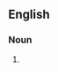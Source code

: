 {{also|runaway|run away with|run away}}
==English==

===Noun===
{{en-noun}}

# {{alternative spelling of|en|runaway}}